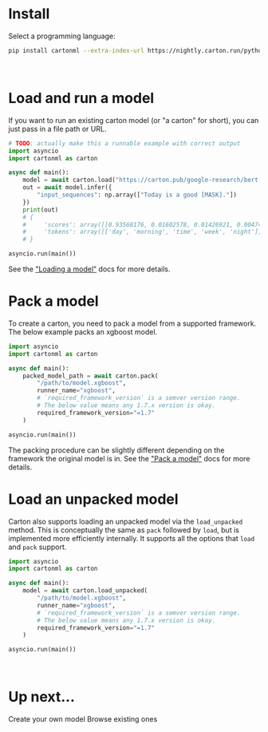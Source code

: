
# Install

<div className="flex items-center pb-5 space-x-3 not-prose">
    <p>Select a programming language:</p>
    <LanguageSelect/>
</div>

```bash linePrompt='$'
pip install cartonml --extra-index-url https://nightly.carton.run/python
```
&nbsp;
# Load and run a model

If you want to run an existing carton model (or "a carton" for short), you can just pass in a file path or URL.

```python
# TODO: actually make this a runnable example with correct output
import asyncio
import cartonml as carton

async def main():
    model = await carton.load("https://carton.pub/google-research/bert-base-uncased")
    out = await model.infer({
        "input_sequences": np.array(["Today is a good [MASK]."])
    })
    print(out)
    # {
    #     'scores': array([[0.93568176, 0.01602578, 0.01426921, 0.00474347, 0.00451515]]),
    #     'tokens': array([['day', 'morning', 'time', 'week', 'night']], dtype='<U7')
    # }

asyncio.run(main())
```

See the ["Loading a model"](/docs/loading) docs for more details.

# Pack a model

To create a carton, you need to pack a model from a supported framework. The below example packs an xgboost model.

```python
import asyncio
import cartonml as carton

async def main():
    packed_model_path = await carton.pack(
        "/path/to/model.xgboost",
        runner_name="xgboost",
        # `required_framework_version` is a semver version range.
        # The below value means any 1.7.x version is okay.
        required_framework_version="=1.7"
    )

asyncio.run(main())
```

The packing procedure can be slightly different depending on the framework the original model is in. See the ["Pack a model"](/docs/packing) docs for more details.

# Load an unpacked model

Carton also supports loading an unpacked model via the `load_unpacked` method. This is conceptually the same as `pack` followed by `load`, but is implemented more efficiently internally. It supports all the options that `load` and `pack` support.

```python
import asyncio
import cartonml as carton

async def main():
    model = await carton.load_unpacked(
        "/path/to/model.xgboost",
        runner_name="xgboost",
        # `required_framework_version` is a semver version range.
        # The below value means any 1.7.x version is okay.
        required_framework_version="=1.7"
    )

asyncio.run(main())
```

&nbsp;

# Up next...

<ButtonGrid>
    <ButtonLink href="/docs/packing">Create your own model</ButtonLink>
    <ButtonLink target="_blank" href="https://carton.pub">Browse existing ones</ButtonLink>
</ButtonGrid>
